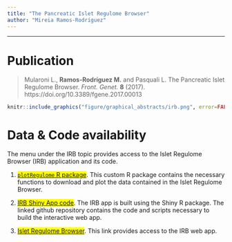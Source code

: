 ```yaml
---
title: "The Pancreatic Islet Regulome Browser"
author: "Mireia Ramos-Rodríguez"
---
```


***

# Publication

> Mularoni L., **Ramos-Rodríguez M.** and Pasquali L. The Pancreatic Islet Regulome Browser. *Front. Genet.* **8** (2017). https://doi.org/10.3389/fgene.2017.00013

```r
knitr::include_graphics("figure/graphical_abstracts/irb.png", error=FALSE)
```

# Data & Code availability

The menu under the IRB topic provides access to the Islet Regulome Browser (IRB) application and its code. 

1. <mark>[`plotRegulome` R package](https://mireia-bioinfo.github.io/plotRegulome)</mark>. This custom R package contains the necessary functions to download and plot the data contained in the Islet Regulome Browser.

2. <mark>[IRB Shiny App code](https://github.com/mireia-bioinfo/isletregulome_shiny)</mark>. The IRB app is built using the Shiny R package. The linked github repository contains the code and scripts necessary to build the interactive web app.

3. <mark>[Islet Regulome Browser](http://www.isletregulome.org)</mark>. This link provides access to the IRB web app.

